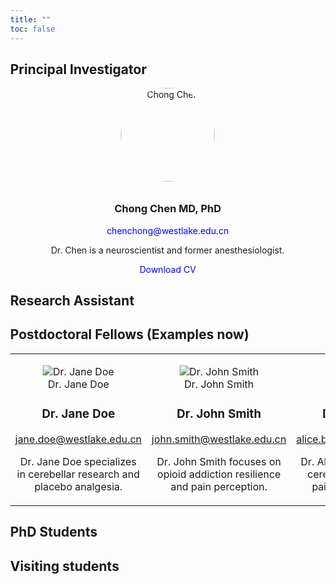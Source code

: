 ```yaml
---
title: ""
toc: false
---
```


<style>
  footer {
    position: fixed;
    bottom: -50px;
    left: 0;
    width: 100%; /* Ensure the footer spans the entire page */
    background-color: black;
    text-align: left;
    padding: 10px 0;
    color: white;
    font-size: 14px;
    border-top: 1px solid rgba(0, 0, 0, 0.1);
    transition: transform 0.5s ease-in-out;
  }

  body {
    margin: 0; /* Remove any default margin that might interfere */
  }

  footer.show {
    transform: translateY(-50px); /* Bring footer into view */
  }
</style>
<script>
  document.addEventListener("scroll", function () {
    const footer = document.querySelector("footer");
    const scrollHeight = document.documentElement.scrollHeight;
    const scrollPosition = window.innerHeight + window.scrollY;

    // Check if the user has scrolled to the bottom
    if (scrollPosition >= scrollHeight) {
      footer.classList.add("show");
    } else {
      footer.classList.remove("show");
    }
  });
</script>

<footer>Chen Lab \| Westlake © 2024</footer>

## Principal Investigator

::: {style="text-align: center;"}
<img src="images/chong_chen.jpg" alt="Chong Chen" width="150" style="border-radius: 50%; margin-bottom: 10px;"/>

<h3>Chong Chen MD, PhD</h3>

<p><a href="mailto:chenchong@westlake.edu.cn" style="text-decoration: none; color: blue;"> chenchong\@westlake.edu.cn </a></p>

<p>Dr. Chen is a neuroscientist and former anesthesiologist.</p>

<p><a href="files/CV_Chen_updated_12042024.pdf" style="text-decoration: none; color: blue;" download> Download CV </a></p>
:::

## Research Assistant

## Postdoctoral Fellows (Examples now)

::: {style="text-align: center;"}
+:----------------------------------------------------------------------:+:--------------------------------------------------------------------------:+:------------------------------------------------------------------------------:+
| ![Dr. Jane Doe](images/postdoc1.jpg)                                   | ![Dr. John Smith](images/postdoc2.jpg)                                     | ![Dr. Alice Brown](images/postdoc3.jpg)                                        |
|                                                                        |                                                                            |                                                                                |
| ### Dr. Jane Doe                                                       | ### Dr. John Smith                                                         | ### Dr. Alice Brown                                                            |
|                                                                        |                                                                            |                                                                                |
| [jane.doe\@westlake.edu.cn](mailto:jane.doe@westlake.edu.cn)           | [john.smith\@westlake.edu.cn](mailto:john.smith@westlake.edu.cn)           | [alice.brown\@westlake.edu.cn](mailto:alice.brown@westlake.edu.cn)             |
|                                                                        |                                                                            |                                                                                |
| Dr. Jane Doe specializes in cerebellar research and placebo analgesia. | Dr. John Smith focuses on opioid addiction resilience and pain perception. | Dr. Alice Brown investigates cerebellar involvement in pain and motor control. |
+------------------------------------------------------------------------+----------------------------------------------------------------------------+--------------------------------------------------------------------------------+
:::

## PhD Students

## Visiting students
